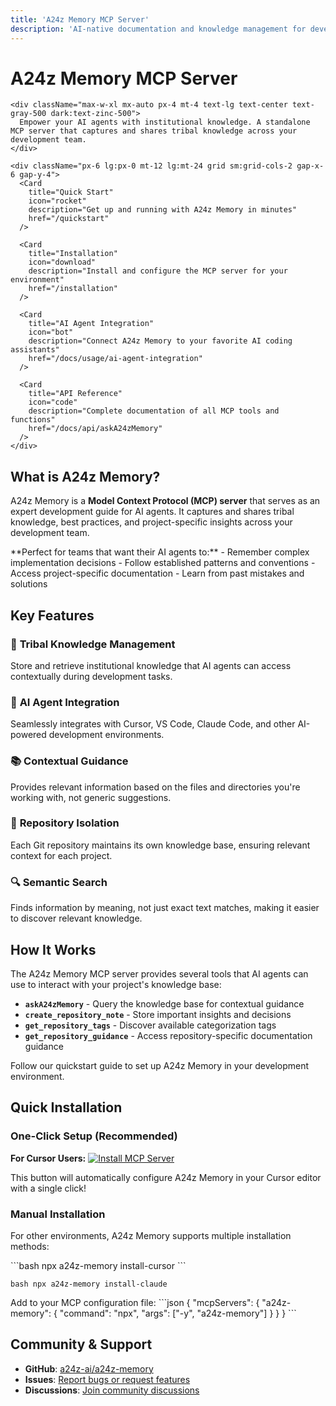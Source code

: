 ```yaml
---
title: 'A24z Memory MCP Server'
description: 'AI-native documentation and knowledge management for development teams'
---
```


<div className="relative">
  <div className="px-4 py-16 lg:py-48 lg:pb-24 max-w-3xl mx-auto">
    <h1 className="block text-4xl font-medium text-center text-gray-900 dark:text-zinc-50 tracking-tight">
      A24z Memory MCP Server
    </h1>

    <div className="max-w-xl mx-auto px-4 mt-4 text-lg text-center text-gray-500 dark:text-zinc-500">
      Empower your AI agents with institutional knowledge. A standalone MCP server that captures and shares tribal knowledge across your development team.
    </div>

    <div className="px-6 lg:px-0 mt-12 lg:mt-24 grid sm:grid-cols-2 gap-x-6 gap-y-4">
      <Card
        title="Quick Start"
        icon="rocket"
        description="Get up and running with A24z Memory in minutes"
        href="/quickstart"
      />

      <Card
        title="Installation"
        icon="download"
        description="Install and configure the MCP server for your environment"
        href="/installation"
      />

      <Card
        title="AI Agent Integration"
        icon="bot"
        description="Connect A24z Memory to your favorite AI coding assistants"
        href="/docs/usage/ai-agent-integration"
      />

      <Card
        title="API Reference"
        icon="code"
        description="Complete documentation of all MCP tools and functions"
        href="/docs/api/askA24zMemory"
      />
    </div>

  </div>
</div>

## What is A24z Memory?

A24z Memory is a **Model Context Protocol (MCP) server** that serves as an expert development guide for AI agents. It captures and shares tribal knowledge, best practices, and project-specific insights across your development team.

<Info>
  **Perfect for teams that want their AI agents to:** - Remember complex implementation decisions -
  Follow established patterns and conventions - Access project-specific documentation - Learn from
  past mistakes and solutions
</Info>

## Key Features

### 🧠 **Tribal Knowledge Management**

Store and retrieve institutional knowledge that AI agents can access contextually during development tasks.

### 🤖 **AI Agent Integration**

Seamlessly integrates with Cursor, VS Code, Claude Code, and other AI-powered development environments.

### 📚 **Contextual Guidance**

Provides relevant information based on the files and directories you're working with, not generic suggestions.

### 🔄 **Repository Isolation**

Each Git repository maintains its own knowledge base, ensuring relevant context for each project.

### 🔍 **Semantic Search**

Finds information by meaning, not just exact text matches, making it easier to discover relevant knowledge.

## How It Works

The A24z Memory MCP server provides several tools that AI agents can use to interact with your project's knowledge base:

- **`askA24zMemory`** - Query the knowledge base for contextual guidance
- **`create_repository_note`** - Store important insights and decisions
- **`get_repository_tags`** - Discover available categorization tags
- **`get_repository_guidance`** - Access repository-specific documentation guidance

<Card title="Ready to get started?" icon="arrow-right" href="/quickstart">
  Follow our quickstart guide to set up A24z Memory in your development environment.
</Card>

## Quick Installation

### One-Click Setup (Recommended)

**For Cursor Users:**
[![Install MCP Server](https://cursor.com/deeplink/mcp-install-dark.svg)](https://cursor.com/en/install-mcp?name=a24z-memory&config=eyJjb21tYW5kIjoibnB4IC15IGEyNHotbWVtb3J5In0%3D)

This button will automatically configure A24z Memory in your Cursor editor with a single click!

### Manual Installation

For other environments, A24z Memory supports multiple installation methods:

<Tabs>
  <Tab title="Cursor">
    ```bash
    npx a24z-memory install-cursor
    ```
  </Tab>

<Tab title="Claude Code">```bash npx a24z-memory install-claude ```</Tab>

  <Tab title="Manual Installation">
    Add to your MCP configuration file:
    ```json
    {
      "mcpServers": {
        "a24z-memory": {
          "command": "npx",
          "args": ["-y", "a24z-memory"]
        }
      }
    }
    ```
  </Tab>
</Tabs>

## Community & Support

- **GitHub**: [a24z-ai/a24z-memory](https://github.com/a24z-ai/a24z-memory)
- **Issues**: [Report bugs or request features](https://github.com/a24z-ai/a24z-memory/issues)
- **Discussions**: [Join community discussions](https://github.com/a24z-ai/a24z-memory/discussions)
